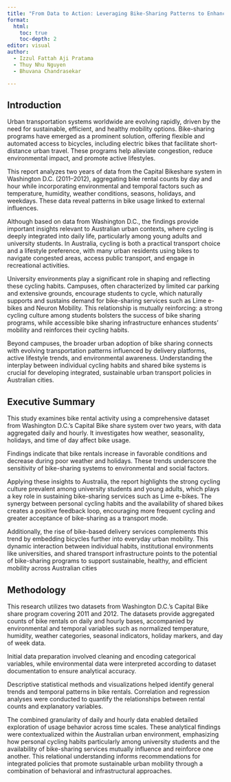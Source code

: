 ```yaml
---
title: "From Data to Action: Leveraging Bike-Sharing Patterns to Enhance Sustainable Mobility"
format: 
  html:
    toc: true
    toc-depth: 2
editor: visual
author:
  - Izzul Fattah Aji Pratama
  - Thuy Nhu Nguyen
  - Bhuvana Chandrasekar

---
```


## Introduction

Urban transportation systems worldwide are evolving rapidly, driven by the need for sustainable, efficient, and healthy mobility options. Bike-sharing programs have emerged as a prominent solution, offering flexible and automated access to bicycles, including electric bikes that facilitate short-distance urban travel. These programs help alleviate congestion, reduce environmental impact, and promote active lifestyles.

This report analyzes two years of data from the Capital Bikeshare system in Washington D.C. (2011–2012), aggregating bike rental counts by day and hour while incorporating environmental and temporal factors such as temperature, humidity, weather conditions, seasons, holidays, and weekdays. These data reveal patterns in bike usage linked to external influences.

Although based on data from Washington D.C., the findings provide important insights relevant to Australian urban contexts, where cycling is deeply integrated into daily life, particularly among young adults and university students. In Australia, cycling is both a practical transport choice and a lifestyle preference, with many urban residents using bikes to navigate congested areas, access public transport, and engage in recreational activities.

University environments play a significant role in shaping and reflecting these cycling habits. Campuses, often characterized by limited car parking and extensive grounds, encourage students to cycle, which naturally supports and sustains demand for bike-sharing services such as Lime e-bikes and Neuron Mobility. This relationship is mutually reinforcing: a strong cycling culture among students bolsters the success of bike sharing programs, while accessible bike sharing infrastructure enhances students’ mobility and reinforces their cycling habits.

Beyond campuses, the broader urban adoption of bike sharing connects with evolving transportation patterns influenced by delivery platforms, active lifestyle trends, and environmental awareness. Understanding the interplay between individual cycling habits and shared bike systems is crucial for developing integrated, sustainable urban transport policies in Australian cities.

## Executive Summary

This study examines bike rental activity using a comprehensive dataset from Washington D.C.’s Capital Bike share system over two years, with data aggregated daily and hourly. It investigates how weather, seasonality, holidays, and time of day affect bike usage.

Findings indicate that bike rentals increase in favorable conditions and decrease during poor weather and holidays. These trends underscore the sensitivity of bike-sharing systems to environmental and social factors.

Applying these insights to Australia, the report highlights the strong cycling culture prevalent among university students and young adults, which plays a key role in sustaining bike-sharing services such as Lime e-bikes. The synergy between personal cycling habits and the availability of shared bikes creates a positive feedback loop, encouraging more frequent cycling and greater acceptance of bike-sharing as a transport mode.

Additionally, the rise of bike-based delivery services complements this trend by embedding bicycles further into everyday urban mobility. This dynamic interaction between individual habits, institutional environments like universities, and shared transport infrastructure points to the potential of bike-sharing programs to support sustainable, healthy, and efficient mobility across Australian cities

## Methodology

This research utilizes two datasets from Washington D.C.’s Capital Bike share program covering 2011 and 2012. The datasets provide aggregated counts of bike rentals on daily and hourly bases, accompanied by environmental and temporal variables such as normalized temperature, humidity, weather categories, seasonal indicators, holiday markers, and day of week data.

Initial data preparation involved cleaning and encoding categorical variables, while environmental data were interpreted according to dataset documentation to ensure analytical accuracy.

Descriptive statistical methods and visualizations helped identify general trends and temporal patterns in bike rentals. Correlation and regression analyses were conducted to quantify the relationships between rental counts and explanatory variables.

The combined granularity of daily and hourly data enabled detailed exploration of usage behavior across time scales. These analytical findings were contextualized within the Australian urban environment, emphasizing how personal cycling habits particularly among university students and the availability of bike-sharing services mutually influence and reinforce one another. This relational understanding informs recommendations for integrated policies that promote sustainable urban mobility through a combination of behavioral and infrastructural approaches.
